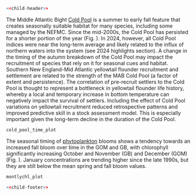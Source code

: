 ```r
<<child-header>>
```

The Middle Atlantic Bight [Cold Pool](https://noaa-edab.github.io/catalog/cold_pool.html) is a summer to early fall feature that creates seasonally suitable habitat for many species, including some managed by the NEFMC. Since the mid-2000s, the Cold Pool has persisted for a shorter portion of the year (Fig. \ref{fig:cold-pool-time}). In 2024, however, all Cold Pool indices were near the long-term average and likely related to the influx of northern waters into the system (see 2024 highlights section). A change in the timing of the autumn breakdown of the Cold Pool may impact the recruitment of species that rely on it for seasonal cues and habitat. Southern New England-Mid Atlantic yellowtail flounder recruitment and settlement are related to the strength of the MAB Cold Pool (a factor of extent and persistence). The correlation of pre-recruit settlers to the Cold Pool is thought to represent a bottleneck in yellowtail flounder life history, whereby a local and temporary increase in bottom temperature can negatively impact the survival of settlers. Including the effect of Cold Pool variations on yellowtail recruitment reduced retrospective patterns and improved predictive skill in a stock assessment model. This is especially important given the long-term decline in the duration of the Cold Pool. 

```r
cold_pool_time_plot
```

The seasonal timing of [phytoplankton](https://noaa-edab.github.io/catalog/chl_pp.html) blooms shows a tendency towards an increased fall bloom over time in the GOM and GB, with chlorophyll significantly increasing October and November (GB) and December (GOM) (Fig. \ref{fig:chl-month}). January concentrations are trending higher since the late 1990s, but they are still below the mean spring and fall bloom values.

```r
montlychl_plot
```

```r
<<child-footer>>
```